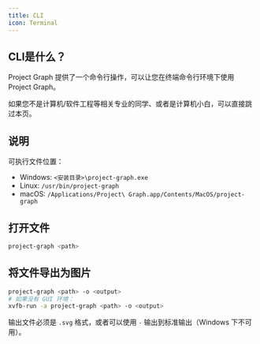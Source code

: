 ```yaml
---
title: CLI
icon: Terminal
---
```


## CLI是什么？

Project Graph 提供了一个命令行操作，可以让您在终端命令行环境下使用 Project Graph。

如果您不是计算机/软件工程等相关专业的同学、或者是计算机小白，可以直接跳过本页。

## 说明

可执行文件位置：

- Windows: `<安装目录>\project-graph.exe`
- Linux: `/usr/bin/project-graph`
- macOS: `/Applications/Project\ Graph.app/Contents/MacOS/project-graph`

## 打开文件

```sh
project-graph <path>
```

## 将文件导出为图片

```sh
project-graph <path> -o <output>
# 如果没有 GUI 环境：
xvfb-run -a project-graph <path> -o <output>
```

输出文件必须是 `.svg` 格式，或者可以使用 `-` 输出到标准输出（Windows 下不可用）。
